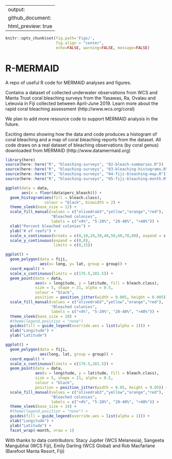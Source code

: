 
---
output: 
  github_document:
  html_preview: true
---

<!-- README.md is generated from README.Rmd. Please edit README.Rmd (this file) -->


```r
knitr::opts_chunk$set(fig.path='Figs/',
                      fig.align = "center",
                      echo=FALSE, warning=FALSE, message=FALSE)
```

# R-MERMAID
A repo of useful R code for MERMAID analyses and figures. 

Contains a dataset of collected underwater observations from WCS and Manta Trust coral bleaching surveys from the Yasawas, Ra, Ovalau and Leleuvia in Fiji collected between April-June 2019. Learn more about the rapid coral bleaching assessment (http://www.wcs.org/coral)

We  plan to add more resource code to support MERMAID analysis in the future. 

Exciting demo showing how the data and code produces a histogram of coral bleaching and a map of coral bleaching reports from the dataset. All code draws on a real dataset of bleaching observations (by coral genus) downloaded from MERMAID (http://www.datamermaid.org)

```r
library(here)
source(here::here("R", "bleaching-surveys", "02-bleach-summaries.R"))
source(here::here("R", "bleaching-surveys", "03-bleaching-histograms.R"))
source(here::here("R", "bleaching-surveys", "04-fiji-bleaching-map.R"))
source(here::here("R", "bleaching-surveys", "05-fiji-bleaching-month.R"))
```


```r
ggplot(data = data,
       aes(x = floor(data$perc_bleach))) + 
  geom_histogram(aes(fill = bleach.class), 
                 colour = "black", binwidth = 2) + 
  theme_sleek(base_size = 12) +
  scale_fill_manual(values = c("olivedrab3","yellow","orange","red"), 
                    "Bleached colonies", 
                    labels = c("<4%", "5-20%", "20-40%", ">40%")) +
  xlab("Percent bleached colonies") +
  ylab("# of reefs") +
  scale_x_continuous(breaks = c(0,10,20,30,40,50,60,70,80), expand = c(0.05,0.5)) + 
  scale_y_continuous(expand = c(0,0), 
                     limits = c(0,15))
```


```r
ggplot() +
  geom_polygon(data = fiji, 
               aes(x= long, y= lat, group = group)) +
  coord_equal() + 
  scale_x_continuous(limits = c(176.5,181.5)) + 
  geom_point(data = data,
             aes(x = longitude, y = latitude, fill = bleach.class), 
             size = 5, shape = 21, alpha = 0.5, 
             colour = "black", 
             position = position_jitter(width = 0.005, height = 0.005)) + 
  scale_fill_manual(values = c("olivedrab3","yellow","orange","red"), 
                    "Bleached colonies", 
                    labels = c("<4%", "5-20%", "20-40%", ">40%")) +
  theme_sleek(base_size = 18) + 
  #theme(legend.position = "none")
  guides(fill = guide_legend(override.aes = list(alpha = 1))) + 
  xlab("Longitude") + 
  ylab("Latitude")
```

```r
ggplot() +
  geom_polygon(data = fiji, 
               aes(long, lat, group = group)) +
  coord_equal() + 
  scale_x_continuous(limits = c(176.5,181.5)) + 
  geom_point(data = data,
             aes(x = longitude, y = latitude, fill = bleach.class), 
             size = 5, shape = 21, alpha = 0.5, 
             colour = "black", 
             position = position_jitter(width = 0.05, height = 0.05)) + 
  scale_fill_manual(values = c("olivedrab3","yellow","orange","red"), 
                    "Bleached colonies", 
                    labels = c("<4%", "5-20%", "20-40%", ">40%")) +
  theme_sleek(base_size = 14) + 
  #theme(legend.position = "none") + 
  guides(fill = guide_legend(override.aes = list(alpha = 1))) + 
  xlab("Longitude") + 
  ylab("Latitude") + 
  facet_wrap(~month, nrow = 1)
```

With thanks to data contributors: Stacy Jupiter (WCS Melanesia), Sangeeta Mangubhai (WCS Fiji), Emily Darling (WCS Global) and Rob Macfarlane (Barefoot Manta Resort, Fiji)
